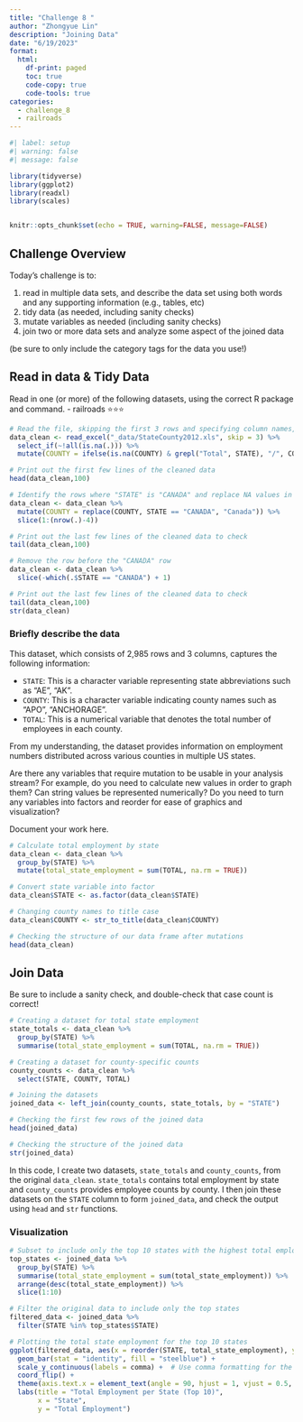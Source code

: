 ```yaml
---
title: "Challenge 8 "
author: "Zhongyue Lin"
description: "Joining Data"
date: "6/19/2023"
format:
  html:
    df-print: paged
    toc: true
    code-copy: true
    code-tools: true
categories:
  - challenge_8
  - railroads
---
```


```r
#| label: setup
#| warning: false
#| message: false

library(tidyverse)
library(ggplot2)
library(readxl)
library(scales)


knitr::opts_chunk$set(echo = TRUE, warning=FALSE, message=FALSE)
```

## Challenge Overview

Today's challenge is to:

1)  read in multiple data sets, and describe the data set using both words and any supporting information (e.g., tables, etc)
2)  tidy data (as needed, including sanity checks)
3)  mutate variables as needed (including sanity checks)
4)  join two or more data sets and analyze some aspect of the joined data

(be sure to only include the category tags for the data you use!)

## Read in data & Tidy Data

Read in one (or more) of the following datasets, using the correct R package and command.
  - railroads  ⭐⭐⭐
  

```r
# Read the file, skipping the first 3 rows and specifying column names, then remove all columns that are completely empty, then replace NA values in the "COUNTY" column with "/" when "STATE" contains "Total"
data_clean <- read_excel("_data/StateCounty2012.xls", skip = 3) %>%
  select_if(~!all(is.na(.))) %>%
  mutate(COUNTY = ifelse(is.na(COUNTY) & grepl("Total", STATE), "/", COUNTY))

# Print out the first few lines of the cleaned data
head(data_clean,100)

# Identify the rows where "STATE" is "CANADA" and replace NA values in "COUNTY" with "Canada", then remove empty rows above the "CANADA" row
data_clean <- data_clean %>%
  mutate(COUNTY = replace(COUNTY, STATE == "CANADA", "Canada")) %>%
  slice(1:(nrow(.)-4))

# Print out the last few lines of the cleaned data to check
tail(data_clean,100)

# Remove the row before the "CANADA" row
data_clean <- data_clean %>%
  slice(-which(.$STATE == "CANADA") + 1)

# Print out the last few lines of the cleaned data to check
tail(data_clean,100)
str(data_clean)
```

### Briefly describe the data
This dataset, which consists of 2,985 rows and 3 columns, captures the following information:

- `STATE`: This is a character variable representing state abbreviations such as "AE", "AK".
- `COUNTY`: This is a character variable indicating county names such as "APO", "ANCHORAGE".
- `TOTAL`: This is a numerical variable that denotes the total number of employees in each county.

From my understanding, the dataset provides information on employment numbers distributed across various counties in multiple US states.





Are there any variables that require mutation to be usable in your analysis stream? For example, do you need to calculate new values in order to graph them? Can string values be represented numerically? Do you need to turn any variables into factors and reorder for ease of graphics and visualization?

Document your work here.

```r
# Calculate total employment by state
data_clean <- data_clean %>% 
  group_by(STATE) %>% 
  mutate(total_state_employment = sum(TOTAL, na.rm = TRUE))

# Convert state variable into factor
data_clean$STATE <- as.factor(data_clean$STATE)

# Changing county names to title case
data_clean$COUNTY <- str_to_title(data_clean$COUNTY)

# Checking the structure of our data frame after mutations
head(data_clean)
```

## Join Data

Be sure to include a sanity check, and double-check that case count is correct!
```r
# Creating a dataset for total state employment
state_totals <- data_clean %>%
  group_by(STATE) %>%
  summarise(total_state_employment = sum(TOTAL, na.rm = TRUE))

# Creating a dataset for county-specific counts
county_counts <- data_clean %>%
  select(STATE, COUNTY, TOTAL)

# Joining the datasets
joined_data <- left_join(county_counts, state_totals, by = "STATE")

# Checking the first few rows of the joined data
head(joined_data)

# Checking the structure of the joined data
str(joined_data)


```
In this code, I create two datasets, `state_totals` and `county_counts`, from the original `data_clean`. `state_totals` contains total employment by state and `county_counts` provides employee counts by county. I then join these datasets on the `STATE` column to form `joined_data`, and check the output using `head` and `str` functions.

### Visualization

```r
# Subset to include only the top 10 states with the highest total employment
top_states <- joined_data %>%
  group_by(STATE) %>%
  summarise(total_state_employment = sum(total_state_employment)) %>%
  arrange(desc(total_state_employment)) %>%
  slice(1:10)

# Filter the original data to include only the top states
filtered_data <- joined_data %>% 
  filter(STATE %in% top_states$STATE)

# Plotting the total state employment for the top 10 states
ggplot(filtered_data, aes(x = reorder(STATE, total_state_employment), y = total_state_employment)) +
  geom_bar(stat = "identity", fill = "steelblue") +
  scale_y_continuous(labels = comma) +  # Use comma formatting for the y axis
  coord_flip() +
  theme(axis.text.x = element_text(angle = 90, hjust = 1, vjust = 0.5, size = 8)) +
  labs(title = "Total Employment per State (Top 10)",
       x = "State",
       y = "Total Employment")


```

